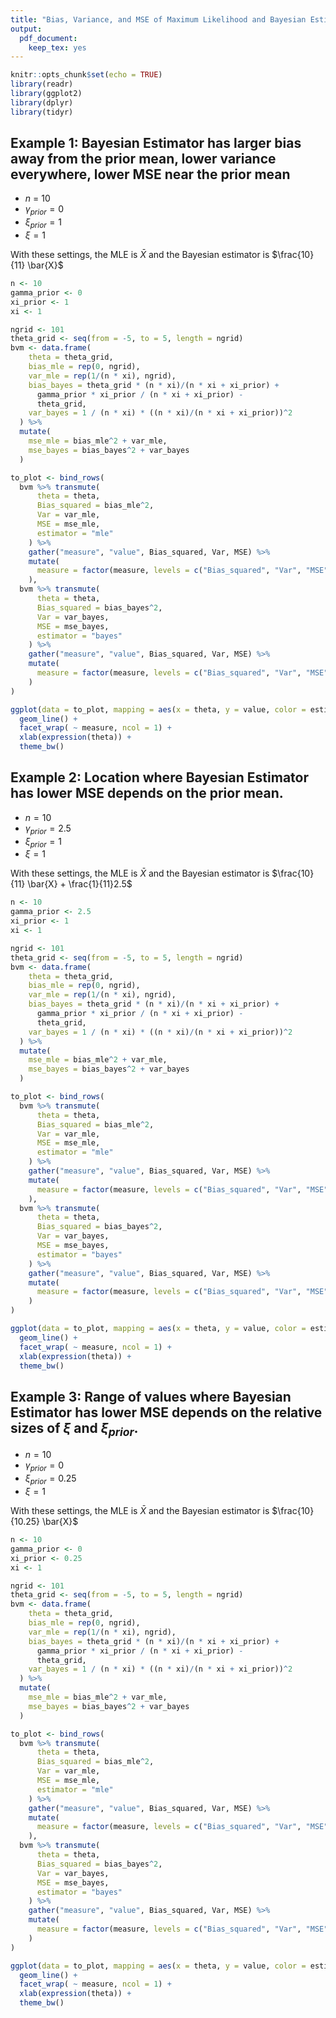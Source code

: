 ```yaml
---
title: "Bias, Variance, and MSE of Maximum Likelihood and Bayesian Estimators of the Mean of a Normal Distribution"
output:
  pdf_document:
    keep_tex: yes
---
```


\def\simiid{\stackrel{{\mbox{\text{\tiny i.i.d.}}}}{\sim}}

```r
knitr::opts_chunk$set(echo = TRUE)
library(readr)
library(ggplot2)
library(dplyr)
library(tidyr)
```

## Example 1: Bayesian Estimator has larger bias away from the prior mean, lower variance everywhere, lower MSE near the prior mean

 * $n$ = 10
 * $\gamma_{prior} = 0$
 * $\xi_{prior} = 1$
 * $\xi = 1$

With these settings, the MLE is $\bar{X}$ and the Bayesian estimator is $\frac{10}{11} \bar{X}$

```r
n <- 10
gamma_prior <- 0
xi_prior <- 1
xi <- 1

ngrid <- 101
theta_grid <- seq(from = -5, to = 5, length = ngrid)
bvm <- data.frame(
    theta = theta_grid,
    bias_mle = rep(0, ngrid),
    var_mle = rep(1/(n * xi), ngrid),
    bias_bayes = theta_grid * (n * xi)/(n * xi + xi_prior) +
      gamma_prior * xi_prior / (n * xi + xi_prior) -
      theta_grid,
    var_bayes = 1 / (n * xi) * ((n * xi)/(n * xi + xi_prior))^2
  ) %>%
  mutate(
    mse_mle = bias_mle^2 + var_mle,
    mse_bayes = bias_bayes^2 + var_bayes
  )

to_plot <- bind_rows(
  bvm %>% transmute(
      theta = theta,
      Bias_squared = bias_mle^2,
      Var = var_mle,
      MSE = mse_mle,
      estimator = "mle"
    ) %>%
    gather("measure", "value", Bias_squared, Var, MSE) %>%
    mutate(
      measure = factor(measure, levels = c("Bias_squared", "Var", "MSE"))
    ),
  bvm %>% transmute(
      theta = theta,
      Bias_squared = bias_bayes^2,
      Var = var_bayes,
      MSE = mse_bayes,
      estimator = "bayes"
    ) %>%
    gather("measure", "value", Bias_squared, Var, MSE) %>%
    mutate(
      measure = factor(measure, levels = c("Bias_squared", "Var", "MSE"))
    )
)

ggplot(data = to_plot, mapping = aes(x = theta, y = value, color = estimator)) + 
  geom_line() +
  facet_wrap( ~ measure, ncol = 1) +
  xlab(expression(theta)) +
  theme_bw()
```

\newpage

## Example 2: Location where Bayesian Estimator has lower MSE depends on the prior mean.

 * $n = 10$
 * $\gamma_{prior} = 2.5$
 * $\xi_{prior} = 1$
 * $\xi = 1$

With these settings, the MLE is $\bar{X}$ and the Bayesian estimator is $\frac{10}{11} \bar{X} + \frac{1}{11}2.5$

```r
n <- 10
gamma_prior <- 2.5
xi_prior <- 1
xi <- 1

ngrid <- 101
theta_grid <- seq(from = -5, to = 5, length = ngrid)
bvm <- data.frame(
    theta = theta_grid,
    bias_mle = rep(0, ngrid),
    var_mle = rep(1/(n * xi), ngrid),
    bias_bayes = theta_grid * (n * xi)/(n * xi + xi_prior) +
      gamma_prior * xi_prior / (n * xi + xi_prior) -
      theta_grid,
    var_bayes = 1 / (n * xi) * ((n * xi)/(n * xi + xi_prior))^2
  ) %>%
  mutate(
    mse_mle = bias_mle^2 + var_mle,
    mse_bayes = bias_bayes^2 + var_bayes
  )

to_plot <- bind_rows(
  bvm %>% transmute(
      theta = theta,
      Bias_squared = bias_mle^2,
      Var = var_mle,
      MSE = mse_mle,
      estimator = "mle"
    ) %>%
    gather("measure", "value", Bias_squared, Var, MSE) %>%
    mutate(
      measure = factor(measure, levels = c("Bias_squared", "Var", "MSE"))
    ),
  bvm %>% transmute(
      theta = theta,
      Bias_squared = bias_bayes^2,
      Var = var_bayes,
      MSE = mse_bayes,
      estimator = "bayes"
    ) %>%
    gather("measure", "value", Bias_squared, Var, MSE) %>%
    mutate(
      measure = factor(measure, levels = c("Bias_squared", "Var", "MSE"))
    )
)

ggplot(data = to_plot, mapping = aes(x = theta, y = value, color = estimator)) + 
  geom_line() +
  facet_wrap( ~ measure, ncol = 1) +
  xlab(expression(theta)) +
  theme_bw()
```

\newpage

## Example 3: Range of values where Bayesian Estimator has lower MSE depends on the relative sizes of $\xi$ and $\xi_{prior}$.

 * $n = 10$
 * $\gamma_{prior} = 0$
 * $\xi_{prior} = 0.25$
 * $\xi = 1$

With these settings, the MLE is $\bar{X}$ and the Bayesian estimator is $\frac{10}{10.25} \bar{X}$

```r
n <- 10
gamma_prior <- 0
xi_prior <- 0.25
xi <- 1

ngrid <- 101
theta_grid <- seq(from = -5, to = 5, length = ngrid)
bvm <- data.frame(
    theta = theta_grid,
    bias_mle = rep(0, ngrid),
    var_mle = rep(1/(n * xi), ngrid),
    bias_bayes = theta_grid * (n * xi)/(n * xi + xi_prior) +
      gamma_prior * xi_prior / (n * xi + xi_prior) -
      theta_grid,
    var_bayes = 1 / (n * xi) * ((n * xi)/(n * xi + xi_prior))^2
  ) %>%
  mutate(
    mse_mle = bias_mle^2 + var_mle,
    mse_bayes = bias_bayes^2 + var_bayes
  )

to_plot <- bind_rows(
  bvm %>% transmute(
      theta = theta,
      Bias_squared = bias_mle^2,
      Var = var_mle,
      MSE = mse_mle,
      estimator = "mle"
    ) %>%
    gather("measure", "value", Bias_squared, Var, MSE) %>%
    mutate(
      measure = factor(measure, levels = c("Bias_squared", "Var", "MSE"))
    ),
  bvm %>% transmute(
      theta = theta,
      Bias_squared = bias_bayes^2,
      Var = var_bayes,
      MSE = mse_bayes,
      estimator = "bayes"
    ) %>%
    gather("measure", "value", Bias_squared, Var, MSE) %>%
    mutate(
      measure = factor(measure, levels = c("Bias_squared", "Var", "MSE"))
    )
)

ggplot(data = to_plot, mapping = aes(x = theta, y = value, color = estimator)) + 
  geom_line() +
  facet_wrap( ~ measure, ncol = 1) +
  xlab(expression(theta)) +
  theme_bw()
```
